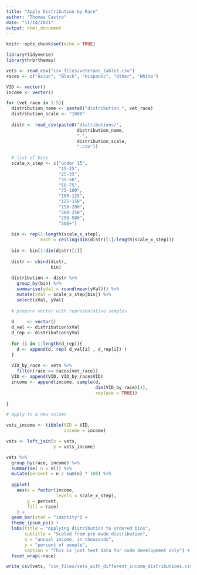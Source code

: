 ```yaml
---
title: "Apply Distribution by Race"
author: "Thomas Castro"
date: "11/14/2021"
output: html_document
---
```


```r
knitr::opts_chunk$set(echo = TRUE)

library(tidyverse)
library(hrbrthemes)

vets <- read_csv("csv_files/veterans_table1.csv")
races <- c("Asian", "Black", "Hispanic", "Other", "White")

```

```r
VID <- vector()
income <- vector()

for (vet_race in 1:5){
  distribution_name <- paste0("distribution_", vet_race)
  distribution_scale <- "1000"
  
  distr <- read_csv(paste0("distributions/",
                           distribution_name,
                           "-",
                           distribution_scale,
                           ".csv"))
  
  # list of bins
  scale_x_step <- c("under 15",
                    "15-25",
                    "25-35",
                    "35-50",
                    "50-75",
                    "75-100",
                    "100-125",
                    "125-150",
                    "150-200",
                    "200-250",
                    "250-500",
                    "500+")
  
  bin <- rep(1:length(scale_x_step), 
             each = ceiling(dim(distr)[1]/length(scale_x_step)))
  
  bin <- bin[1:dim(distr)[1]]
  
  distr <- cbind(distr,
                 bin)
  
  distribution <- distr %>% 
    group_by(bin) %>% 
    summarise(yVal = round(mean(yVal))) %>% 
    mutate(xVal = scale_x_step[bin]) %>% 
    select(xVal, yVal)
  
  # prepare vector with representative samples
  
  d     <- vector()
  d_val <- distribution$xVal
  d_rep <- distribution$yVal
  
  for (i in 1:length(d_rep)){
    d <- append(d, rep( d_val[i] , d_rep[i]) )
  }
  
  VID_by_race <- vets %>% 
    filter(race == races[vet_race])
  VID <- append(VID, VID_by_race$VID)
  income <- append(income, sample(d, 
                                  dim(VID_by_race)[1],
                                  replace = TRUE))
  
}

```


```r

# apply to a new column

vets_income <- tibble(VID = VID,
                      income = income)

vets <- left_join(x = vets, 
                  y = vets_income)

```

```r

vets %>% 
  group_by(race, income) %>% 
  summarise( n = n()) %>% 
  mutate(percent = n / sum(n) * 100) %>% 
  
  ggplot(
    aes(x = factor(income,
                   levels = scale_x_step),
        y = percent,
        fill = race)
    ) +
  geom_bar(stat = "identity") +
  theme_ipsum_ps() +
  labs(title = "Applying distribution to ordered bins",
       subtitle = "Scaled from pre-made distribution",
       x = "annual income, in thousands",
       y = "percent of people",
       caption = "This is just test data for code development only") +
  facet_wrap(~race)


```

```r

write_csv(vets, "csv_files/vets_with_different_income_distributions.csv")

```

